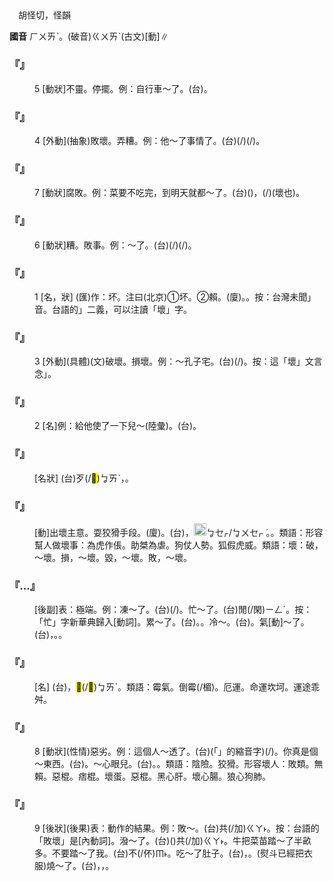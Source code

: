 
=={{ruby|壞|ㄏㄨㄞˋ}}==

　胡怪切，怪韻

'''國音''' <rt>ㄏㄨㄞˋ</rt>。(破音)<rt>ㄍㄨㄞˋ</rt>(古文)[動]∥

    

==='''『{{ruby|壞|ㄏㄨㄞˋ}}』'''===
:5  [動狀]不靈。停擺。例：自行車～了。(台){{ruby|自|ㄗㄨ˫}}{{ruby|轉|ㄗㄨㄢˋ}}{{ruby|車|ㄑㄧㄚ}}{{ruby|歹|ㄆㆮˋ}}{{ruby|去|ㄎㄧ˪}}。
    

==='''『{{ruby|壞|ㄏㄨㄞˋ}}』'''===
:4  [外動](抽象)敗壞。弄糟。例：他～了事情了。(台){{ruby|載|ㄉㄞ˫}}(/{{ruby|戴|ㄉㄞ˪}}){{ruby|事|ㄐㄧ˪}}(/{{ruby|事|ㄉㄞ˫}}{{ruby|情|ㄐㄧ˪}}){{ruby|是|ㄒㄧ˫}}{{ruby|伊|ㄧ}}{{ruby|<mark>&#xf8e78;</mark>|ㄅㆪ˪}}{{ruby|害|ㄏㄞ˫}}{{ruby|去|ㄎㄧ˪}}{{ruby|丌|ㆤ}}。
    

==='''『{{ruby|壞|ㄏㄨㄞˋ}}』'''===
:7  [動狀]腐敗。例：菜要不吃完，到明天就都～了。(台)({{ruby|煮|ㄗㄨˋ/ㄐㄧˋ}}{{ruby|起|·ㄎㄧˋ}}{{ruby|來|·ㄌㄞˊ}}{{ruby|<mark>&#xffa49;</mark>|ㆠㆤㆷ/ㆠㄨㆤㆷ ͘}}{{ruby|食|ㄐㄧㄚㆷ ͘}}{{ruby|丌|ㆤ}}){{ruby|菜|ㄘㄞ˪}}{{ruby|若|ㄋㄚ˫}}{{ruby|無|ㆠㄜˊ}}{{ruby|現|ㄏㄧㄢ˫}}{{ruby|食|ㄐㄧㄚㆷ ͘}}{{ruby|完|ㄨㄢˊ}}，{{ruby|到|ㄍㄠ˪}}{{ruby|明|ㆠㄧㄣˊ}}{{ruby|仔|ㄚ}}{{ruby|再|ㄗㄞ˪}}{{ruby|著|ㄉㄧㄜㆷ}}(/{{ruby|都|ㄉㄜ˫}}){{ruby|會|ㄨㆤ˫/ㆤ˫}}{{ruby|歹|ㄆㆮˋ}}{{ruby|歹|ㄆㆮˋ}}(壞也){{ruby|去|ㄎㄧ˪}}。
    

==='''『{{ruby|壞|ㄏㄨㄞˋ}}』'''===
:6  [動狀]糟。敗事。例：{{ruby|事|ㄕˋ}}{{ruby|情|·ㄑㄧㄥ}}～了。(台){{ruby|載|ㄉㄞ˫}}(/{{ruby|戴|ㄉㄞ˪}}){{ruby|事|ㄐㄧ˪}}(/{{ruby|事|ㄉㄞ˫}}{{ruby|情|ㄐㄧ˪}}){{ruby|害|ㄏㄞ˫}}{{ruby|了|ㄌㄧㄠˋ}}{{ruby|了|ㄌㄧㄠˋ}}{{ruby|去|ㄎㄧ˪}}。
    

==='''『{{ruby|壞|ㄏㄨㄞˋ}}』'''===
:1  [名，狀] (匯)作：坏。注曰(北京)①坏。②賴。(廈){{ruby|①|ㄆㆮˋ}}。{{ruby|②|ㄇㄞˋ}}。按：台灣未聞{{ruby|「|ㄇㄞˋ}}」音。台語的{{ruby|「|ㄆㆮˋ}}{{ruby|、|ㆠㄞˋ}}」二義，可以注讀「壞」字。
    

==='''『{{ruby|壞|ㄏㄨㄞˋ}}』'''===
:3  [外動](具體)(文)破壞。損壞。例：～孔子宅。(台){{ruby|破|ㄆㄜ˪}}{{ruby|壞|ㄏㄨㄞ˫}}(/{{ruby|<mark>&#xffad2;</mark>|ㄌㆲ˪}}{{ruby|歹|ㄆㆮˋ}}){{ruby|孔|ㄎㆲˋ}}{{ruby|子|ㄗㄨˋ}}{{ruby|滯|ㄉㄨㄚ˪}}{{ruby|過|ㄍㆤ˪/ㄍㄨㆤ˪}}{{ruby|丌|ㆤ}}{{ruby|住|ㄗㄨ˫}}{{ruby|宅|ㄊㆤㆷ ͘}}。按：這「壞」文言念{{ruby|「|ㄍㄨㄞˋ}}」。
    

==='''『{{ruby|壞|ㄏㄨㄞˋ}}』'''===
:2  [名]例：給他使了一下兒～(陸彙)。(台){{ruby|共|ㄍㄚ˫}}{{ruby|伊|ㄧ}}{{ruby|創|ㄘㆲ˪}}{{ruby|景|ㄍㄧㄥˋ}}{{ruby|一|ㄐㄧㆵ ͘}}{{ruby|下|·ㆤ˫}}。
    

==='''『{{ruby|好|ㄏㄠˇ}}{{ruby|壞|ㄏㄨㄞˋ}}』'''===
: [名狀] (台){{ruby|好|ㄏㄜˋ}}歹(/<mark>&#xffcda;</mark>)<rt>ㆠㄞˋ</rt>，{{ruby|好|ㄏㄜˋ}}{{ruby|歹|ㄆㄞˋ/ㄆㆮˋ}}。
    

==='''『{{ruby|使|ㄕˇ}}{{ruby|壞|ㄏㄨㄞˋ}}』'''===
: [動]出壞主意。耍狡猾手段。(廈){{ruby|使|ㄙㄞˋ}}{{ruby|否|ㄆㄞˋ}}{{ruby|譜|ㄆㆦˋ}}。(台){{ruby|想|ㄒㄧㆧ˫/ㄒㄧㆫ˫}}{{ruby|孔|ㄎㄤ}}{{ruby|想|ㄒㄧㆧ˫/ㄒㄧㆫ˫}}{{ruby|縫|ㄆㄤ˫}}，[[File:fa49.png|20px]]<rt>ㆠㆤㆷ/ㆠㄨㆤㆷ ͘</rt>{{ruby|害|ㄏㄞ˫}}{{ruby|人|ㄌㄤˊ}}。{{ruby|創|ㄘㆲ˪}}{{ruby|景|ㄍㄧㄥˋ}}。類語：形容幫人做壞事：為虎作倀。助桀為虐。狗仗人勢。狐假虎威。類語：壞：破，～壞。損，～壞。毀，～壞。敗，～壞。
    

==='''『…{{ruby|壞|ㄏㄨㄞˋ}}』'''===
: [後副]表：極端。例：凍～了。(台){{ruby|誠|ㄐㄧㆩˊ}}{{ruby|凍|ㄉㄤ˪}}(/{{ruby|寒|ㄍㄨㆩˊ}})。忙～了。(台){{ruby|誠|ㄐㄧㆩˊ}}{{ruby|無|ㆠㄜˊ}}閒(/閑)<rt>ㄧㄥˊ</rt>。按：「忙」字新華典歸入[動詞]。累～了。(台){{ruby|<mark>&#xf906d;</mark>|ㄊㄧㆰˋ}}{{ruby|<mark>&#xffa42;</mark>|ㄍㄚㆷ}}{{ruby|<mark>&#xffa45;</mark>|ㆠㆤ˫/ㆠㄨㆤ˫}}{{ruby|講|ㄍㆲˋ}}{{ruby|得|ㄉㄧㆵ}}。{{ruby|真|ㄐㄧㄣ}}{{ruby|懶|ㄌㄢˋ}}。冷～。(台){{ruby|誠|ㄐㄧㆩˊ}}{{ruby|冷|ㄌㄧㄥˋ}}。氣[動]～了。(台){{ruby|氣|ㄎㄧ˪}}{{ruby|死|·ㄒㄧˋ}}，{{ruby|足|ㄐㄧㆦㆶ}}{{ruby|受|ㄒㄧㄨ˫}}{{ruby|氣|ㄎㄧ˪}}。{{ruby|氣|ㄎㄧ˪}}{{ruby|到|ㄍㄚㆷ}}{{ruby|<mark>&#xffa45;</mark>|ㆠㆤ˫/ㆠㄨㆤ˫}}{{ruby|講|ㄍㆲˋ}}{{ruby|得|ㄉㄧㆵ}}。
    

==='''『{{ruby|壞|ㄏㄨㄞˋ}}{{ruby|運|ㄩㄣˋ}}』'''===
: [名] (台){{ruby|歹|ㄆㆮˋ}}{{ruby|運|ㄨㄣ˫}}，{{ruby|運|ㄨㄣ˫}}{{ruby|途|ㄉㆦˊ}}<mark>&#xffb4e;</mark>(/<mark>&#xffcda;</mark>)<rt>ㆠㄞˋ</rt>。類語：霉氣。倒霉(/楣)。厄運。命運坎坷。運途乖舛。
    

==='''『{{ruby|壞|ㄏㄨㄞˋ}}』'''===
:8  [動狀](性情)惡劣。例：這個人～透了。(台){{ruby|<mark>&#xffb50;</mark>|ㄐㄧㆵ}}(「{{ruby|此|ㄐㄧˋ}}{{ruby|一|ㄐㄧㆵ ͘}}」的縮音字)(/{{ruby|此|ㄐㄧㆵ}}){{ruby|個|ㆤˊ}}{{ruby|人|ㄌㄤˊ}}{{ruby|足|ㄐㄧㆦㆶ}}{{ruby|歹|ㄆㆮˋ}}{{ruby|丌|ㆤ}}。你真是個～東西。(台){{ruby|汝|ㄌㄧˋ}}{{ruby|實|ㄒㄧㆵ ͘}}{{ruby|在|ㄗㄞ˫}}{{ruby|真|ㄐㄧㄣ}}{{ruby|歹|ㄆㆮˋ}}{{ruby|物|ㄇㄧㆷ ͘/ㄇㆭㆷ ͘}}。～心眼兒。(台){{ruby|歹|ㄆㆮˋ}}{{ruby|心|ㄒㄧㆬ}}。{{ruby|歹|ㄆㆮˋ}}{{ruby|心|ㄒㄧㆬ}}{{ruby|肝|ㄍㄨㆩ}}。類語：陰險。狡猾。形容壞人：敗類。無賴。惡棍。痞棍。壞蛋。惡棍。黑心肝。壞心腸。狼心狗肺。
    

==='''『{{ruby|壞|ㄏㄨㄞˋ}}』'''===
:9  [後狀](後果)表：動作的結果。例：敗～。(台)共(/加)<rt>ㄍㄚ˫</rt>{{ruby|<mark>&#xffad2;</mark>|ㄌㆲ˪}}{{ruby|歹|ㄆㆮˋ}}。按：台語的「敗壞」是[內動詞]。潑～了。(台)({{ruby|對|ㄉㄨㄧ˪}}{{ruby|圖|ㄉㆦˊ}}{{ruby|書|ㄙㄨ}}{{ruby|潑|ㄆㄨㄚㆷ}}{{ruby|水|ㄗㄨㄧˋ}})共(/加)<rt>ㄍㄚ˫</rt>{{ruby|潑|ㄆㄨㄚㆷ}}{{ruby|歹|ㄆㆮˋ}}{{ruby|去|ㄎㄧ˪}}。牛把菜苗踏～了半畝多。不要踏～了我。(台)不(/伓)<rt>ㆬ˫</rt>{{ruby|通|ㄊㄤ}}{{ruby|踏|ㄉㄚㆷ ͘}}{{ruby|著|ㄉㄧㄜㆷ ͘}}{{ruby|我|ㆣㄨㄚˋ}}。吃～了肚子。(台){{ruby|食|ㄐㄧㄚㆷ ͘}}{{ruby|物|ㄇㆭㆷ ͘/ㄇㄧㆷ ͘}}，{{ruby|食|ㄐㄧㄚㆷ ͘}}{{ruby|了|ㄌㄧㄠˋ}}{{ruby|拍|ㄆㄚㆷ}}{{ruby|歹|ㄆㆮˋ}}{{ruby|腹|ㄅㄚㆶ}}{{ruby|肚|ㄉㆦˋ}}。(熨斗已經把衣服)燒～了。(台){{ruby|衫|ㄙㆩ}}，{{ruby|熨|ㄨㆵ}}{{ruby|了|ㄌㄧㄠˋ}}，{{ruby|臭|ㄘㄠ˪}}{{ruby|火|ㄏㆤˋ/ㄏㄨㆤˋ/ㄏㄜˋ}}{{ruby|乾|ㄉㄚ}}{{ruby|去|ㄎㄧ˪}}。
    

